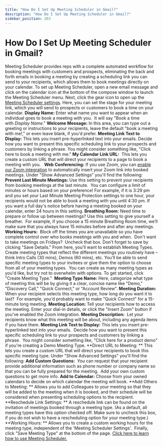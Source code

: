 ```yaml
---
title: "How Do I Set Up Meeting Scheduler in Gmail?"
description: "How Do I Set Up Meeting Scheduler in Gmail?"
sidebar_position: 203
---
```


# How Do I Set Up Meeting Scheduler in Gmail?

Meeting Scheduler provides reps with a complete automated workflow for booking meetings with customers and prospects, eliminating the back and forth emails in booking a meeting by creating a scheduling link you can send to your recipients, which allows them to book meetings directly on your calendar.
To set up Meeting Scheduler, open a new email message and click on the calendar icon at the bottom of the compose window to launch the Meeting Scheduler menu. Next, click the gear icon to open up the [Meeting Scheduler settings](https://app.yesware.com/account/meeting_scheduler).
Here, you can set the stage for your meeting link, which you will send to prospects or customers to book a time on your calendar.
**Display Name:** Enter what name you want to appear when an individual goes to book a meeting with you.  It will say "Book a time with *Display Name*."
**Welcome Message:** In this area, you can type out a greeting or instructions to your recipients, leave the default "book a meeting with me!," or even leave blank, if you'd prefer.
**Meeting Link Text to Display:** This lets you insert pre-hyperlinked text into your emails. Decide how you want to present this specific scheduling link to your prospects and customers by linking a phrase. You might consider something like, "Click here to book a meeting with me."
**My Calendar Link URL:**  This lets you create a custom URL that will direct your recipients to a page to book a meeting with you.  
**Web Conferencing:** If you use Zoom, you can [enable our Zoom integration](/docs/meeting-scheduler/meeting-types/how-to-use-zoom-details-in-meeting) to automatically insert your Zoom link into booked meetings.
Under "Show Advanced Settings" you'll find the following:
**Prevent Last Minute Meetings:** Use this setting to prevent your recipients from booking meetings at the last minute.  You can configure a limit of minutes or hours based on your preference! For example, if it is 3:29 pm and you set your Last Minute Meeting Protection settings to one hour, your recipients would not be able to book a meeting with you until 4:30 pm. If you want a full day's notice before having a meeting booked on your calendar, enter 24 hours in this setting.
**Breathing Room:** Need time to prepare or follow up between meetings? Use this setting to give yourself a breather.  For example, if you choose a 15 minute Breathing Room time, we’ll make sure that you always have 15 minutes before and after any meetings.
**Working Hours:**  Block off the times you are unavailable so you have complete control over who books meetings with you and when.  Don't want to take meetings on Fridays?  Uncheck that box.
Don't forget to save by clicking "Save Details."
From here, you'll want to establish Meeting Types.  Create meeting types that reflect the different meetings you routinely have – think Intro Calls (30 mins), Demos (60 mins), etc. You’ll be able to send specific meeting types to your invitees or give them the option to choose from all of your meeting types.  You can create as many meeting types as you'd like, but try not to overwhelm with options.
To get started, click "Create Meeting Type." 
**Meeting Type Name:** Here, categorize what type of meeting this will be by giving it a clear, concise name like "Demo," "Discovery Call," "Quick Connect," or "Account Review".
**Meeting Duration:** When your recipient selects this meeting type, how long do you want it to last?  For example, you'd probably want to make "Quick Connect" for a 15-minute long meeting.
**Meeting Location:** Tell your recipients how to access the meeting. Enter your dial-in details, or click the "Insert Zoom" button if you've enabled the Zoom integration.
**Meeting Description:**  Let your recipients know what this meeting will be about, including any agenda items if you have them.
**Meeting Link Text to Display:** This lets you insert pre-hyperlinked text into your emails.  Decide how you want to present this specific scheduling link to your prospects and customers by linking a phrase.  You might consider something like, "Click here for a product demo" if you're creating a Demo Meeting Type.
**Direct URL to Meeting: ** This lets you create a custom URL that will direct your recipients to book this specific meeting type.
Under "Show Advanced Settings" you'll find the following:
**Add Custom Questions:**  You can request that your recipient provide additional information such as phone number or company name so that you can be fully prepared for the meeting.  Add your own custom questions to get more info.
**Add to Calendar:** Choose from your owned calendars to decide on which calendar the meeting will book.
**Add Others to Meeting: ** Allows you to add Colleagues to your meeting so that they will be added to the meeting when it is booked, and their schedule will be considered when presenting scheduling options to the recipient.
**Reschedule Link Settings: ** A reschedule link can be found on the invitation of meetings booked through a meeting type. (As a default, all meeting types have this option checked off. Make sure to uncheck this box, if you do not wish to have a rescheduling option for your meeting type.)
**Working Hours: ** Allows you to create a custom working hours for the meeting type, independent of the 'Meeting Scheduler Settings'. 
Finally, click "Save Meeting Type" at the bottom of the page.
[Click here to learn how to use Meeting Scheduler.](/docs/meeting-scheduler/meeting-types/15420638175255-how-do-i-use-meeting-scheduler-with)